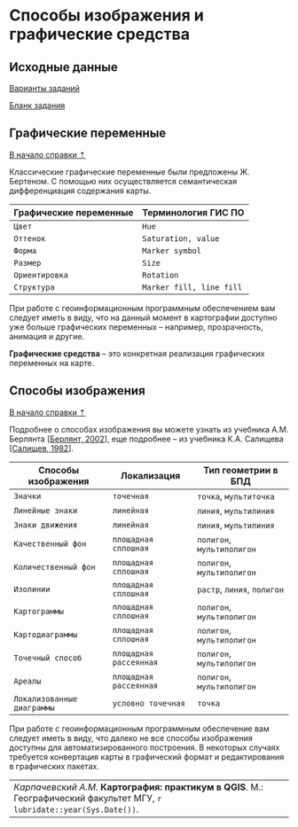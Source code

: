 # Способы изображения и графические средства {#map-symbology}

## Исходные данные {#map-symbology-initial-data}

[Варианты заданий](https://drive.google.com/drive/folders/1hbb13IYlOQN_QSebxW7OpPvh8j90zwDm){target="_blank"}

[Бланк задания](https://yadi.sk/i/8Jka8SVegwxeqw){target="_blank"}

## Графические переменные {#map-symbology-variables}
[В начало справки ⇡](#map-symbology)

Классические графические переменные были предложены Ж. Бертеном. С помощью них осуществляется семантическая дифференциация содержания карты.

Графические переменные    |Терминология ГИС ПО
--------------------------|-----------------------
`Цвет`                    |`Hue`
`Оттенок`                 |`Saturation, value`
`Форма`                   |`Marker symbol`
`Размер`                  |`Size`
`Ориентировка`            |`Rotation`
`Структура`               |`Marker fill, line fill`

При работе с геоинформационным программным обеспечением вам следует иметь в виду, что на данный момент в картографии доступно уже больше графических переменных – например, прозрачность, анимация и другие.

**Графические средства** – это конкретная реализация графических переменных на карте.

## Способы изображения {#map-symbology-methods}
[В начало справки ⇡](#map-symbology)

Подробнее о способах изображения вы можете узнать из учебника А.М. Берлянта [[Берлянт, 2002](https://yadi.sk/i/Fg77Q031F0lMoQ){target="_blank"}], еще подробнее – из учебника К.А. Салищева [[Салищев, 1982](https://yadi.sk/i/e9gW1TmzdEUQqg){target="_blank"}].

Способы изображения       | Локализация          |Тип геометрии в БПД
--------------------------|----------------------|-------------------------
`Значки`                  |`точечная`            |`точка`, `мультиточка`
`Линейные знаки`          |`линейная`            |`линия`, `мультилиния`
`Знаки движения`          |`линейная`            |`линия`, `мультилиния`
`Качественный фон`        |`площадная сплошная`  |`полигон`, `мультиполигон`
`Количественный фон`      |`площадная сплошная`  |`полигон`, `мультиполигон`
`Изолинии`                |`площадная сплошная`  |`растр`, `линия`, `полигон`
`Картограммы`             |`площадная сплошная`  |`полигон`, `мультиполигон`
`Картодиаграммы`          |`площадная сплошная`  |`полигон`, `мультиполигон`
`Точечный способ`         |`площадная рассеянная`|`полигон`, `мультиполигон`
`Ареалы`                  |`площадная рассеянная`|`полигон`, `мультиполигон`
`Локализованные диаграммы`|`условно точечная`    |`точка`

При работе с геоинформационным программным обеспечение вам следует иметь в виду, что далеко не все способы изображения доступны для автоматизированного построения. В некоторых случаях требуется конвертация карты в графический формат и редактирования в графических пакетах.

----
_Карпачевский А.М._ **Картография: практикум в QGIS**. М.: Географический факультет МГУ, `r lubridate::year(Sys.Date())`.
----
